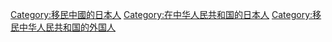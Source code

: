 [[Category:移民中國的日本人|Category:移民中國的日本人]]
[[Category:在中华人民共和国的日本人|Category:在中华人民共和国的日本人]]
[[Category:移民中华人民共和国的外国人|Category:移民中华人民共和国的外国人]]